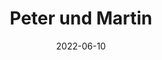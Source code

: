 ---
title: Peter und Martin
date: 2022-06-10
image: /images/hochzeitsblog/shooting/peter-martin2.jpg
width: 1333
height: 2000
category: Shooting
couple_category: Peter und Martin
weight: 1030
---